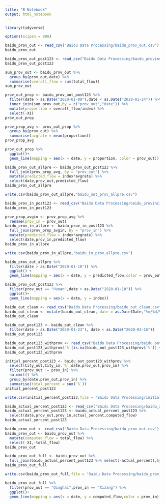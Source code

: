 ```yaml
---
title: "R Notebook"
output: html_notebook
---
```


```r
library(tidyverse)
```

```r
options(scipen = 999)
```

```r
baidu_prov_out <- read_csv("Baidu Data Processing/baidu_prov_out.csv")
baidu_prov_out
```

```r
baidu_prov_out_post123 <- read_csv("Baidu Data Processing/baidu_provincial_out_post123.csv")
baidu_prov_out_post123
```

```r
sum_prov_out <- baidu_prov_out %>%
  group_by(prov_out,date) %>%
  summarise(overall_flow = sum(total_flow))
sum_prov_out
```

```r
prov_out_prop <- baidu_prov_out_post123 %>%
  filter(date > as.Date("2020-01-09"),date < as.Date("2020-01-24")) %>%
  inner_join(sum_prov_out,by = c("prov_out","date")) %>%
  mutate(proportion = overall_flow/index) %>%
  select(-X1)
prov_out_prop
```

```r
prov_prop_avg <- prov_out_prop %>%
  group_by(prov_out) %>%
  summarise(avgrate = mean(proportion))
prov_prop_avg
```

```r
prov_out_prop %>%
  ggplot()+
  geom_line(mapping = aes(x = date, y = proportion, color = prov_out))
```

```r
baidu_prov_out_allpre <- baidu_prov_out_post123 %>%
  full_join(prov_prop_avg, by = "prov_out") %>%
  mutate(predicted_flow = index*avgrate) %>%
  select(date,prov_out,predicted_flow)
baidu_prov_out_allpre
```
```r
write.csv(baidu_prov_out_allpre,"baidu_out_prov_allpre.csv")
```

```r
baidu_prov_in_post123 <- read_csv("Baidu Data Processing/baidu_provincial_in_post123.csv")
baidu_prov_in_post123
```

```r
prov_prop_avgin <- prov_prop_avg %>%
  rename(prov_in = prov_out)
baidu_prov_in_allpre <- baidu_prov_in_post123 %>%
  full_join(prov_prop_avgin, by = "prov_in") %>%
  mutate(predicted_flow = index*avgrate) %>%
  select(date,prov_in,predicted_flow)
baidu_prov_in_allpre
```

```r
write.csv(baidu_prov_in_allpre,"baidu_in_prov_allpre.csv")
```


```r
baidu_prov_out_allpre %>%
  filter(date > as.Date("2020-01-10")) %>%
  ggplot() +
  geom_line(mapping = aes(x = date, y = predicted_flow,color = prov_out))
```

```r
baidu_prov_out_post123 %>%
  filter(prov_out == "Hunan",date > as.Date("2020-01-10")) %>%
  ggplot()+
  geom_line(mapping = aes(x = date, y = index))
```

```r
baidu_out_clean <- read_csv("Baidu Data Processing/baidu_out_clean.csv")
baidu_out_clean <- mutate(baidu_out_clean, date = as.Date(Date,"%m/%d/%y"))
baidu_out_clean
```

```r
baidu_out_post123 <- baidu_out_clean %>%
  filter(date > as.Date("2020-01-23"), date < as.Date("2020-03-16"))
baidu_out_post123
```

```r
baidu_out_post123_withprov <- read_csv("Baidu Data Processing/baidu_out_post123_withprov.csv")
baidu_out_post123_withprov$`%`[is.na(baidu_out_post123_withprov$`%`)] <- 0
baidu_out_post123_withprov
```

```r
initial_percent_post123 <- baidu_out_post123_withprov %>%
  select(City_out,City_in,`%`,date,prov_out,prov_in) %>%
  filter(prov_out != prov_in) %>%
  na.omit() %>%
  group_by(date,prov_out,prov_in) %>%
  summarise(total_percent = sum(`%`))
initial_percent_post123
```
```r
write.csv(initial_percent_post123,file = "Baidu Data Processing/initial_percent_post123.csv")
```


```r
baidu_actual_percent_post123 <- read_csv("Baidu Data Processing/baidu_actual_percent_post123.csv")
baidu_actual_percent_post123 <- baidu_actual_percent_post123 %>%
  select(date,prov_out,prov_in,actual_percent,computed_flow)
baidu_actual_percent_post123
```

```r
baidu_prov_out <- read_csv("Baidu Data Processing/baidu_prov_out.csv")
baidu_prov_out <- baidu_prov_out %>% 
  mutate(computed_flow = total_flow) %>%
  select(-X1,-total_flow)
baidu_prov_out
```

```r
baidu_prov_out_full <- baidu_prov_out %>%
  full_join(baidu_actual_percent_post123 %>% select(-actual_percent),by = c("date","computed_flow","prov_out","prov_in"))
baidu_prov_out_full
```

```r
write.csv(baidu_prov_out_full,file = "Baidu Data Processing/baidu_prov_out_full.csv")
```

```r
baidu_prov_out_full %>%
  filter(prov_out == "Qinghai",prov_in == "Xizang") %>%
  ggplot()+
  geom_line(mapping = aes(x = date, y = computed_flow,color = prov_in))
```
